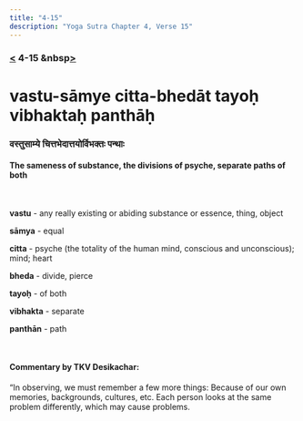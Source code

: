 ```yaml
---
title: "4-15"
description: "Yoga Sutra Chapter 4, Verse 15"
---
```


### [<](/Chapter-4/4-14/) 4-15 &nbsp[>](/Chapter-4/4-16/)

# vastu-sāmye citta-bhedāt tayoḥ vibhaktaḥ panthāḥ

### वस्तुसाम्ये चित्तभेदात्तयोर्विभक्तः पन्थाः

#### The sameness of substance, the divisions of psyche, separate paths of both

<br />

**vastu** - any really existing or abiding substance or essence, thing, object

**sāmya** - equal

**citta** - psyche (the totality of the human mind, conscious and unconscious); mind; heart

**bheda** - divide, pierce

**tayoḥ** - of both

**vibhakta** - separate

**panthān** - path

<br />

#### Commentary by TKV Desikachar:

“In observing, we must remember a few more things:
Because of our own memories, backgrounds, cultures, etc.
Each person looks at the same problem differently,
which may cause problems.
